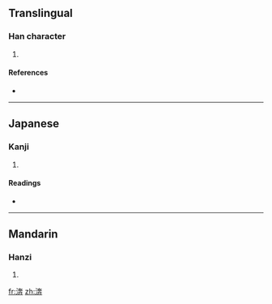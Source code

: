 ==Translingual==

===Han character===
{{Han char|rn=85|rad=水|as=08|sn=11|four=3414<sub>4</sub>|canj=水大十廿 (EKJT)}}

# {{defn|Han|sort=水08}}

====References====
* {{Han ref|kx=0633.160|dkj=17714|dj=1039.050|hdz=31643.080|uh=6E00|ud=28160|bh=D5EB|bd=54763}}

----

==Japanese==

===Kanji===
{{ja-kanji|grade=|rs=水08}}

# {{defn|Japanese}}

====Readings====
* {{ja-readings|on=[[ほん]] (hon), [[ぼん]] (bon)|kun=}}

----

==Mandarin==

===Hanzi===
{{cmn-hanzi|pin=[[bēn]] ([[ben1]])|wg=pen<sup>1</sup>}}

# {{defn|Mandarin}}

[[fr:渀]]
[[zh:渀]]